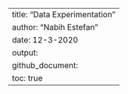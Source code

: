 ---
title: "Data Experimentation"
author: "Nabih Estefan"
date: 12-3-2020
output:
  github_document:
    toc: true
---
